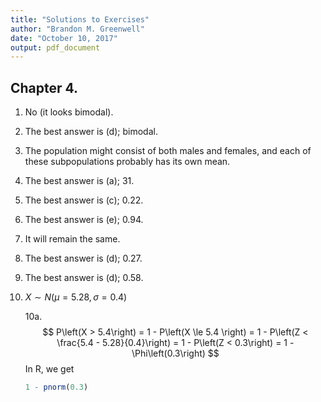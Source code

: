 ```yaml
---
title: "Solutions to Exercises"
author: "Brandon M. Greenwell"
date: "October 10, 2017"
output: pdf_document
---
```


## Chapter 4.

1. No (it looks bimodal).
2. The best answer is (d); bimodal.
3. The population might consist of both males and females, and each of these subpopulations probably has its own mean.
4. The best answer is (a); 31.
5. The best answer is (c); 0.22.
6. The best answer is (e); 0.94.
7. It will remain the same.
8. The best answer is (d); 0.27.
9. The best answer is (d); 0.58.
10. $X \sim N\left(\mu = 5.28, \sigma = 0.4\right)$

    10a. 
  $$
  P\left(X > 5.4\right) = 1 - P\left(X \le 5.4 \right) = 1 - P\left(Z < \frac{5.4 - 5.28}{0.4}\right) = 1 - P\left(Z < 0.3\right) = 1 - \Phi\left(0.3\right)
  $$
In R, we get
```r
1 - pnorm(0.3)
```